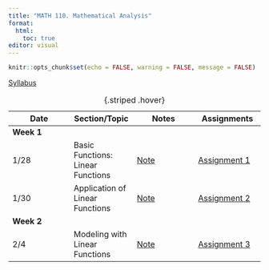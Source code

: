 ```yaml
---
title: "MATH 110. Mathematical Analysis"
format: 
  html:
    toc: true
editor: visual
---
```


```r
knitr::opts_chunk$set(echo = FALSE, warning = FALSE, message = FALSE)
```

[Syllabus](../syllabus.html)

| Date | Section/Topic | Notes | Assignments |
|------------------|------------------|------------------|-------------------|
| **Week 1** |  |  |  |
| 1/28 | Basic Functions: Linear Functions | [Note](notes/note1.pdf) | [Assignment 1](notes/note1.pdf) |
| 1/30       | Application of Linear Functions              |    [Note](notes/note2.pdf)   |    [Assignment 2](assignment2.html)         |
| **Week 2** |  |  |  |
| 2/4       | Modeling with Linear Functions              |    [Note](notes/note3.pdf)   |    [Assignment 3](notes/note3.pdf)         |
: {.striped .hover}
